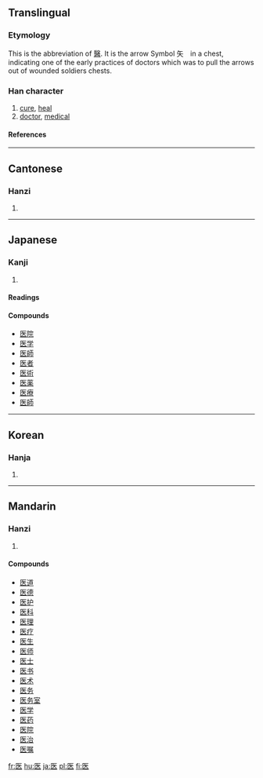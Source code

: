 {{see|醫}}

==Translingual==
===Etymology===
This is the abbreviation of [[醫]]. It is the arrow Symbol 矢　in a chest, indicating one of the early practices of doctors which was to pull the arrows out of wounded soldiers chests.
===Han character===
{{Han char|rn=23|rad=匸|as=05|sn=7|four=|canj=尸人大 (SOK)|ids=⿷[[匚]][[矢]]}}
# [[cure]], [[heal]]
# [[doctor]], [[medical]]
====References====
{{Han ref|kx=0155.050|dkj=02680|hdz=10085.030|uh=533B|ud=21307}}
----

==Cantonese==
===Hanzi===
{{yue-hanzi|jyut=|y=yi1}}
# {{defn|Cantonese}}
----
== Japanese ==
===Kanji===
{{ja-kanji|grade=3|rs=匸05}}
# {{defn|Japanese}} 
====Readings====
{{ja-readings|on=[[い]] ([[i]])|kun=[[いやす]] ([[iyasu]]), [[くすし]] ([[kusushi]])}}

====Compounds====
*[[医院]]
*[[医学]]
*[[医師]]
*[[医者]]
*[[医術]]
*[[医薬]]
*[[医療]]
*[[医師]]

----

==Korean==
===Hanja===
{{ko-hanja|hangeul=[[예]], [[의]]|rv=ye, ui|mr=ye, ŭi}}
# {{defn|Korean}}
----
==Mandarin==
===Hanzi===
{{cmn-hanzi|tra=醫|pin=[[yī]] ([[yi1]]), [[yì]] ([[yi4]])|wg=i<sup>1</sup>, i<sup>4</sup>}}
# {{defn|Mandarin}}

====Compounds====
*[[医道]]
*[[医德]]
*[[医护]]
*[[医科]]
*[[医理]]
*[[医疗]]
*[[医生]]
*[[医师]]
*[[医士]]
*[[医书]]
*[[医术]]
*[[医务]]
*[[医务室]]
*[[医学]]
*[[医药]]
*[[医院]]
*[[医治]]
*[[医嘱]]

[[fr:医]]
[[hu:医]]
[[ja:医]]
[[pl:医]]
[[fi:医]]